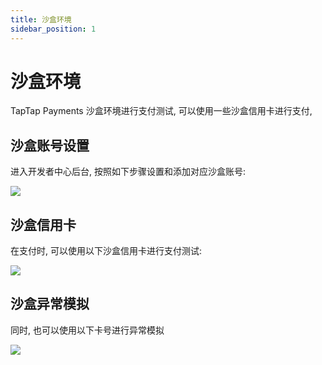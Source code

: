 ```yaml
---
title: 沙盒环境
sidebar_position: 1
---
```


# 沙盒环境

TapTap Payments 沙盒环境进行支付测试, 可以使用一些沙盒信用卡进行支付,

## 沙盒账号设置
进入开发者中心后台, 按照如下步骤设置和添加对应沙盒账号:

![](https://img.tapimg.com/market/images/7309efbf7c1971d44c73a53494193bb4.png)

## 沙盒信用卡
在支付时, 可以使用以下沙盒信用卡进行支付测试:

![](https://img.tapimg.com/market/images/7d3fb8a5a75d74f6f96f3c4a938693ff.png)

## 沙盒异常模拟
同时, 也可以使用以下卡号进行异常模拟

![](https://img.tapimg.com/market/images/7b4394a2690b01a1008fcd362ec44a99.png)
